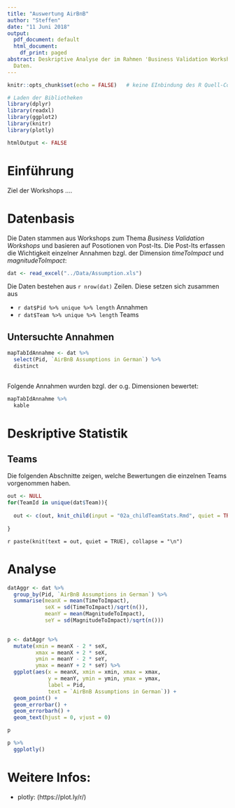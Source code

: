 ```yaml
---
title: "Auswertung AirBnB"
author: "Steffen"
date: "11 Juni 2018"
output:
  pdf_document: default
  html_document:
    df_print: paged
abstract: Deskriptive Analyse der im Rahmen 'Business Validation Workshops' erhobenen
  Daten.
---
```


```r
knitr::opts_chunk$set(echo = FALSE)   # keine EInbindung des R Quell-Codes

# Laden der Bibliotheken
library(dplyr)
library(readxl)
library(ggplot2)
library(knitr)
library(plotly)

htmlOutput <- FALSE  
```

# Einführung

Ziel der Workshops ....

# Datenbasis

Die Daten stammen aus Workshops zum Thema *Business Validation Workshops* und 
basieren auf Posotionen von Post-Its. Die Post-Its erfassen die Wichtigkeit einzelner
Annahmen bzgl. der Dimension *timeToImpact* und *magnitudeToImpact*:

<!-- ![Beispiel der Ergebnisse eines Workshops](../Data/PostIts.PNG) -->

```r
dat <- read_excel("../Data/Assumption.xls")
```

Die Daten bestehen aus `r nrow(dat)` Zeilen. Diese setzen sich zusammen aus

  - `r dat$Pid %>% unique %>% length` Annahmen
  - `r dat$Team %>% unique %>% length` Teams

## Untersuchte Annahmen

```r
mapTabIdAnnahme <- dat %>% 
  select(Pid, `AirBnB Assumptions in German`) %>% 
  distinct
  
```

Folgende Annahmen wurden bzgl. der o.g. Dimensionen bewertet:

```r
mapTabIdAnnahme %>% 
  kable
```


# Deskriptive Statistik

## Teams

Die folgenden Abschnitte zeigen, welche Bewertungen die einzelnen Teams vorgenommen haben.

```r
out <- NULL
for(TeamId in unique(dat$Team)){
  
  out <- c(out, knit_child(input = "02a_childTeamStats.Rmd", quiet = TRUE))
  
}

```
`r paste(knit(text = out, quiet = TRUE), collapse = "\n")`

# Analyse

```r
datAggr <- dat %>%
  group_by(Pid, `AirBnB Assumptions in German`) %>% 
  summarise(meanX = mean(TimeToImpact),
            seX = sd(TimeToImpact)/sqrt(n()),
            meanY = mean(MagnitudeToImpact),
            seY = sd(MagnitudeToImpact)/sqrt(n()))
  
```


```r
p <- datAggr %>% 
  mutate(xmin = meanX - 2 * seX,
         xmax = meanX + 2 * seX,
         ymin = meanY - 2 * seY,
         ymax = meanY + 2 * seY) %>% 
  ggplot(aes(x = meanX, xmin = xmin, xmax = xmax,
             y = meanY, ymin = ymin, ymax = ymax,
             label = Pid,
             text = `AirBnB Assumptions in German`)) +
  geom_point() +
  geom_errorbar() +
  geom_errorbarh() +
  geom_text(hjust = 0, vjust = 0)

```

```r
p
```


```r
p %>% 
  ggplotly()
```



# Weitere Infos:

- plotly: (https://plot.ly/r/)